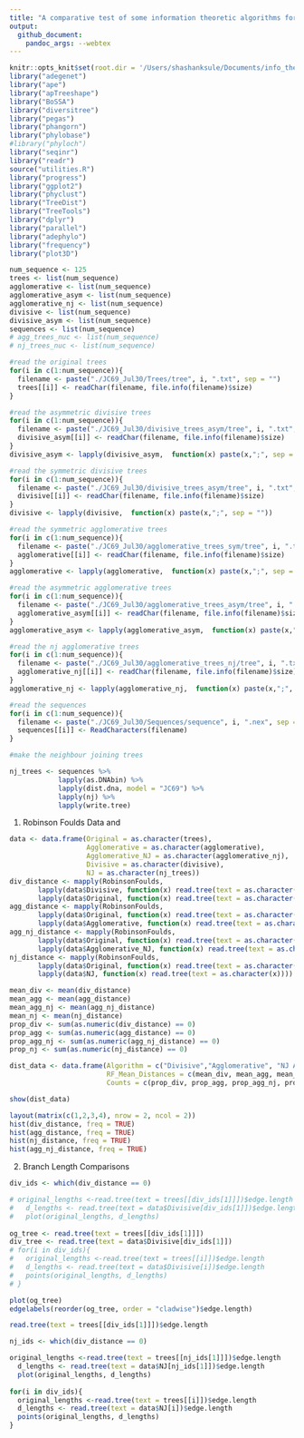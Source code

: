 ```yaml
---
title: "A comparative test of some information theoretic algorithms for phylogenetic reconstruction"
output:
  github_document:
    pandoc_args: --webtex
---
```


```r
knitr::opts_knit$set(root.dir = '/Users/shashanksule/Documents/info_theoretic_phylo/')
library("adegenet")
library("ape")
library("apTreeshape")
library("BoSSA")
library("diversitree")
library("pegas")
library("phangorn")
library("phylobase")
#library("phyloch")
library("seqinr")
library("readr")
source("utilities.R")
library("progress")
library("ggplot2")
library("phyclust")
library("TreeDist")
library("TreeTools")
library("dplyr")
library("parallel")
library("adephylo")
library("frequency")
library("plot3D")
```

```r
num_sequence <- 125
trees <- list(num_sequence)
agglomerative <- list(num_sequence)
agglomerative_asym <- list(num_sequence)
agglomerative_nj <- list(num_sequence)
divisive <- list(num_sequence)
divisive_asym <- list(num_sequence)
sequences <- list(num_sequence)
# agg_trees_nuc <- list(num_sequence)
# nj_trees_nuc <- list(num_sequence)

#read the original trees
for(i in c(1:num_sequence)){
  filename <- paste("./JC69_Jul30/Trees/tree", i, ".txt", sep = "")
  trees[[i]] <- readChar(filename, file.info(filename)$size)
}

#read the asymmetric divisive trees 
for(i in c(1:num_sequence)){
  filename <- paste("./JC69_Jul30/divisive_trees_asym/tree", i, ".txt", sep = "")
  divisive_asym[[i]] <- readChar(filename, file.info(filename)$size)
}
divisive_asym <- lapply(divisive_asym,  function(x) paste(x,";", sep = ""))

#read the symmetric divisive trees 
for(i in c(1:num_sequence)){
  filename <- paste("./JC69_Jul30/divisive_trees_asym/tree", i, ".txt", sep = "")
  divisive[[i]] <- readChar(filename, file.info(filename)$size)
}
divisive <- lapply(divisive,  function(x) paste(x,";", sep = ""))

#read the symmetric agglomerative trees
for(i in c(1:num_sequence)){
  filename <- paste("./JC69_Jul30/agglomerative_trees_sym/tree", i, ".txt", sep = "")
  agglomerative[[i]] <- readChar(filename, file.info(filename)$size)
}
agglomerative <- lapply(agglomerative,  function(x) paste(x,";", sep = ""))

#read the asymmetric agglomerative trees 
for(i in c(1:num_sequence)){
  filename <- paste("./JC69_Jul30/agglomerative_trees_asym/tree", i, ".txt", sep = "")
  agglomerative_asym[[i]] <- readChar(filename, file.info(filename)$size)
}
agglomerative_asym <- lapply(agglomerative_asym,  function(x) paste(x,";", sep = ""))

#read the nj agglomerative trees
for(i in c(1:num_sequence)){
  filename <- paste("./JC69_Jul30/agglomerative_trees_nj/tree", i, ".txt", sep = "")
  agglomerative_nj[[i]] <- readChar(filename, file.info(filename)$size)
}
agglomerative_nj <- lapply(agglomerative_nj,  function(x) paste(x,";", sep = ""))

#read the sequences 
for(i in c(1:num_sequence)){
  filename <- paste("./JC69_Jul30/Sequences/sequence", i, ".nex", sep = "")
  sequences[[i]] <- ReadCharacters(filename)
}

#make the neighbour joining trees 

nj_trees <- sequences %>%
            lapply(as.DNAbin) %>%
            lapply(dist.dna, model = "JC69") %>%
            lapply(nj) %>%
            lapply(write.tree)
```

1. Robinson Foulds Data and 

```r
data <- data.frame(Original = as.character(trees), 
                   Agglomerative = as.character(agglomerative), 
                   Agglomerative_NJ = as.character(agglomerative_nj),
                   Divisive = as.character(divisive), 
                   NJ = as.character(nj_trees))
div_distance <- mapply(RobinsonFoulds,
       lapply(data$Divisive, function(x) read.tree(text = as.character(x))),
       lapply(data$Original, function(x) read.tree(text = as.character(x))))
agg_distance <- mapply(RobinsonFoulds,
       lapply(data$Original, function(x) read.tree(text = as.character(x))),
       lapply(data$Agglomerative, function(x) read.tree(text = as.character(x))))
agg_nj_distance <- mapply(RobinsonFoulds,
       lapply(data$Original, function(x) read.tree(text = as.character(x))),
       lapply(data$Agglomerative_NJ, function(x) read.tree(text = as.character(x))))
nj_distance <- mapply(RobinsonFoulds,
       lapply(data$Original, function(x) read.tree(text = as.character(x))),
       lapply(data$NJ, function(x) read.tree(text = as.character(x))))
```


```r
mean_div <- mean(div_distance)
mean_agg <- mean(agg_distance)
mean_agg_nj <- mean(agg_nj_distance)
mean_nj <- mean(nj_distance)
prop_div <- sum(as.numeric(div_distance) == 0)
prop_agg <- sum(as.numeric(agg_distance) == 0)
prop_agg_nj <- sum(as.numeric(agg_nj_distance) == 0)
prop_nj <- sum(as.numeric(nj_distance) == 0)

dist_data <- data.frame(Algorithm = c("Divisive","Agglomerative", "NJ Agglomerative","NJ"),
                        RF_Mean_Distances = c(mean_div, mean_agg, mean_agg_nj, mean_nj),
                        Counts = c(prop_div, prop_agg, prop_agg_nj, prop_nj))


```


```r
show(dist_data)
```

```r
layout(matrix(c(1,2,3,4), nrow = 2, ncol = 2))
hist(div_distance, freq = TRUE)
hist(agg_distance, freq = TRUE)
hist(nj_distance, freq = TRUE)
hist(agg_nj_distance, freq = TRUE)
```

2. Branch Length Comparisons 

```r
div_ids <- which(div_distance == 0)

# original_lengths <-read.tree(text = trees[[div_ids[1]]])$edge.length
#   d_lengths <- read.tree(text = data$Divisive[div_ids[1]])$edge.length
#   plot(original_lengths, d_lengths)
  
og_tree <- read.tree(text = trees[[div_ids[1]]])
div_tree <- read.tree(text = data$Divisive[div_ids[1]])
# for(i in div_ids){
#   original_lengths <-read.tree(text = trees[[i]])$edge.length
#   d_lengths <- read.tree(text = data$Divisive[i])$edge.length
#   points(original_lengths, d_lengths)
# }
```

```r
plot(og_tree)
edgelabels(reorder(og_tree, order = "cladwise")$edge.length)
```

```r
read.tree(text = trees[[div_ids[1]]])$edge.length
```


```r
nj_ids <- which(div_distance == 0)

original_lengths <-read.tree(text = trees[[nj_ids[1]]])$edge.length
  d_lengths <- read.tree(text = data$NJ[nj_ids[1]])$edge.length
  plot(original_lengths, d_lengths)
  
for(i in div_ids){
  original_lengths <-read.tree(text = trees[[i]])$edge.length
  d_lengths <- read.tree(text = data$NJ[i])$edge.length
  points(original_lengths, d_lengths)
}
```

